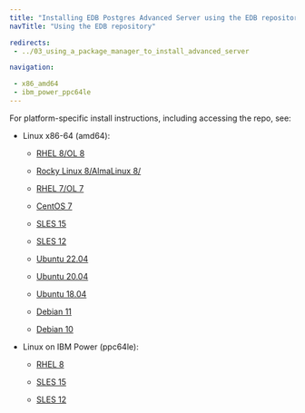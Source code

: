 ```yaml
---
title: "Installing EDB Postgres Advanced Server using the EDB repository"
navTitle: "Using the EDB repository"

redirects:
 - ../03_using_a_package_manager_to_install_advanced_server

navigation:

 - x86_amd64
 - ibm_power_ppc64le
---
```



For platform-specific install instructions, including accessing the repo, see:

- Linux x86-64 (amd64):        
    - [RHEL 8/OL 8](x86_amd64/epas_rhel8_x86)
    
    - [Rocky Linux 8/AlmaLinux 8/](x86_amd64/epas_other_linux8_x86)
    - [RHEL 7/OL 7](x86_amd64/epas_rhel7_x86)
    - [CentOS 7](x86_amd64/epas_centos7_x86)
    - [SLES 15](x86_amd64/epas_sles15_x86)
    - [SLES 12](x86_amd64/epas_sles12_x86)
    - [Ubuntu 22.04](x86_amd64/epas_ubuntu22_x86)
    - [Ubuntu 20.04](x86_amd64/epas_ubuntu20_x86)
    - [Ubuntu 18.04](x86_amd64/epas_ubuntu18_x86)
    - [Debian 11](x86_amd64/epas_deb11_x86)
    - [Debian 10](x86_amd64/epas_deb10_x86)

- Linux on IBM Power (ppc64le):        
    - [RHEL 8](ibm_power_ppc64le/epas_rhel8_ppcle)

    - [SLES 15](ibm_power_ppc64le/epas_sles15_ppcle)
    - [SLES 12](ibm_power_ppc64le/epas_sles12_ppcle)